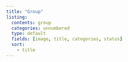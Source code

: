 ```yaml
---
title: "Group"
listing:
  contents: group
  categories: unnumbered
  type: default
  fields: [image, title, categories, status]
  sort:
    - title
---
```


